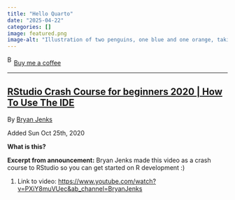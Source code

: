 ```yaml
---
title: "Hello Quarto"
date: "2025-04-22"
categories: []
image: featured.png
image-alt: "Illustration of two penguins, one blue and one orange, taking a selfie with a selfie stick. The moon in the background looks like the Quarto logo."
---
```



<link href="https://fonts.googleapis.com/css?family=Cookie" rel="stylesheet"><a class="bmc-button" target="_blank" href="https://www.buymeacoffee.com/JoscelinRocha">![Buy me a coffee](https://cdn.buymeacoffee.com/buttons/bmc-new-btn-logo.svg){alt="Buy me a coffee" width="15" height="21"}Buy me a coffee</a>

------------------------------------------------------------------------


## [RStudio Crash Course for beginners 2020 \| How To Use The IDE](https://www.youtube.com/watch?v=PXiY8muVUec&feature=youtu.be)

By [Bryan Jenks](https://www.youtube.com/watch?v=PXiY8muVUec&feature=youtu.be)

Added Sun Oct 25th, 2020

**What is this?**

**Excerpt from announcement:** Bryan Jenks made this video as a crash course to RStudio so you can get started on R development :)

1.  Link to video: <https://www.youtube.com/watch?v=PXiY8muVUec&ab_channel=BryanJenks>